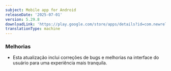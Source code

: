 ```yaml
---
subject: Mobile app for Android
releaseDate: '2025-07-01'
version: 5.29.8
downloadLink: 'https://play.google.com/store/apps/details?id=com.newrelic.rpm'
translationType: machine
---
```


### Melhorias

* Esta atualização inclui correções de bugs e melhorias na interface do usuário para uma experiência mais tranquila.